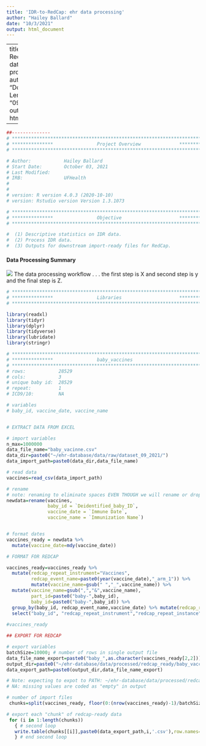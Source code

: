 ```yaml
---
title: 'IDR-to-RedCap: ehr data processing'
author: "Hailey Ballard"
date: "10/3/2021"
output: html_document
---
```


---
title: "IDR-to-Redcap: ehr data processing"
author: "Dominick J. Lemas"
date: "09/30/2021"
output: html_document

---

```r
##-------------- 
# **************************************************************************** #
# ***************                Project Overview              *************** #
# **************************************************************************** #

# Author:            Hailey Ballard
# Start Date:        October 03, 2021 
# Last Modified:      
# IRB:               UFHealth  
#                    
#
# version: R version 4.0.3 (2020-10-10)
# version: Rstudio version Version 1.3.1073 

# **************************************************************************** #
# ***************                Objective                     *************** #
# **************************************************************************** #

#  (1) Descriptive statistics on IDR data. 
#  (2) Process IDR data. 
#  (3) Outputs for downstream import-ready files for RedCap. 


```

#### __Data Processing Summary__
![](dataprocessing_workflow.png)
The data processing workflow . . . 
the first step is X and second step is y and the final step is Z. 


```r

# **************************************************************************** #
# ***************                Libraries                     *************** #
# **************************************************************************** #

library(readxl)
library(tidyr)
library(dplyr)
library(tidyverse)
library(lubridate)
library(stringr)

```


```r

# **************************************************************************** #
# ***************                baby_vaccines                                            
# **************************************************************************** #
# rows:            28529
# cols:            3 
# unique baby id:  28529
# repeat:          1
# ICD9/10:         NA

# variables
# baby_id, vaccine_date, vaccine_name


# EXTRACT DATA FROM EXCEL

# import variables
n_max=1000000
data_file_name="baby_vacinne.csv"
data_dir=paste0("~/ehr-database/data/raw/dataset_09_2021/")
data_import_path=paste0(data_dir,data_file_name)

# read data
vaccines=read_csv(data_import_path) 

# rename
# note: renaming to eliminate spaces EVEN THOUGH we will rename or drop later.
newdata=rename(vaccines, 
               baby_id = `Deidentified_baby_ID`, 
               vaccine_date = `Immune Date`,
               vaccine_name = `Immunization Name`)


# format dates
vaccines_ready = newdata %>%
  mutate(vaccine_date=mdy(vaccine_date))

# FORMAT FOR REDCAP

vaccines_ready=vaccines_ready %>%
  mutate(redcap_repeat_instrument="Vaccines",
         redcap_event_name=paste0(year(vaccine_date),"_arm_1")) %>%
         mutate(vaccine_name=gsub(" ","_",vaccine_name)) %>%
  mutate(vaccine_name=gsub(",","&",vaccine_name),
         part_id=paste0("baby-",baby_id),
         baby_id=paste0("baby-",baby_id)) %>%
  group_by(baby_id, redcap_event_name,vaccine_date) %>% mutate(redcap_repeat_instance = row_number()) %>%
  select("baby_id", "redcap_repeat_instrument","redcap_repeat_instance","redcap_event_name", everything()) 
  
#vaccines_ready

## EXPORT FOR REDCAP

# export variables
batchSize=10000; # number of rows in single output file
data_file_name_export=paste0("baby_",as.character(vaccines_ready[2,2]))
output_dir=paste0("~/ehr-database/data/processed/redcap_ready/baby_vaccines/")
data_export_path=paste0(output_dir,data_file_name_export)

# Note: expecting to expot to PATH: ~/ehr-database/data/processed/redcap_ready/delivery/
# NA: missing values are coded as "empty" in output

# number of import files
 chunks=split(vaccines_ready, floor(0:(nrow(vaccines_ready)-1)/batchSize))

# export each "chunk" of redcap-ready data
 for (i in 1:length(chunks))
   { # second loop
   write.table(chunks[[i]],paste0(data_export_path,i,'.csv'),row.names=F,na = "", sep=",")
   } # end second loop        



```

